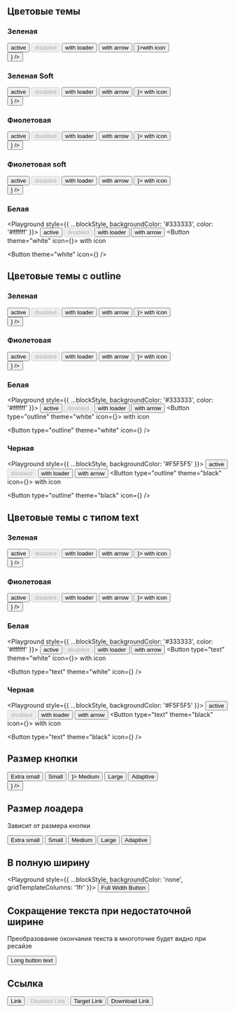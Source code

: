 
## Цветовые темы

### Зеленая

<Playground style={blockStyle}>
    <Button>active</Button>
    <Button disabled>disabled</Button>
    <Button showLoader>with loader</Button>
    <Button showArrow>with arrow</Button>
    <Button icon={<Balance />}>with icon</Button>
    <div>
        <Button icon={<Balance />} />
    </div>
</Playground>

### Зеленая Soft

<Playground style={blockStyle}>
    <Button theme="green-soft">active</Button>
    <Button theme="green-soft" disabled>
        disabled
    </Button>
    <Button theme="green-soft" showLoader>
        with loader
    </Button>
    <Button theme="green-soft" showArrow>
        with arrow
    </Button>
    <Button theme="green-soft" icon={<Balance />}>
        with icon
    </Button>
    <div>
        <Button theme="green-soft" icon={<Balance />} />
    </div>
</Playground>

### Фиолетовая

<Playground style={blockStyle}>
    <Button theme="purple">active</Button>
    <Button theme="purple" disabled>
        disabled
    </Button>
    <Button theme="purple" showLoader>
        with loader
    </Button>
    <Button theme="purple" showArrow>
        with arrow
    </Button>
    <Button theme="purple" icon={<Balance />}>
        with icon
    </Button>
    <div>
        <Button theme="purple" icon={<Balance />} />
    </div>
</Playground>

### Фиолетовая soft

<Playground style={blockStyle}>
    <Button theme="purple-soft">active</Button>
    <Button theme="purple-soft" disabled>
        disabled
    </Button>
    <Button theme="purple-soft" showLoader>
        with loader
    </Button>
    <Button theme="purple-soft" showArrow>
        with arrow
    </Button>
    <Button theme="purple-soft" icon={<Balance />}>
        with icon
    </Button>
    <div>
        <Button theme="purple-soft" icon={<Balance />} />
    </div>
</Playground>

### Белая

<Playground style={{ ...blockStyle, backgroundColor: '#333333', color: '#ffffff' }}>
    <Button theme="white">active</Button>
    <Button theme="white" disabled>
        disabled
    </Button>
    <Button theme="white" showLoader>
        with loader
    </Button>
    <Button theme="white" showArrow>
        with arrow
    </Button>
    <Button theme="white" icon={<Balance />}>
        with icon
    </Button>
    <div>
        <Button theme="white" icon={<Balance />} />
    </div>
</Playground>

## Цветовые темы с outline

### Зеленая

<Playground style={blockStyle}>
    <Button type="outline">active</Button>
    <Button type="outline" disabled>
        disabled
    </Button>
    <Button type="outline" showLoader>
        with loader
    </Button>
    <Button type="outline" showArrow>
        with arrow
    </Button>
    <Button type="outline" icon={<Balance />}>
        with icon
    </Button>
    <div>
        <Button type="outline" icon={<Balance />} />
    </div>
</Playground>

### Фиолетовая

<Playground style={blockStyle}>
    <Button type="outline" theme="purple">
        active
    </Button>
    <Button type="outline" theme="purple" disabled>
        disabled
    </Button>
    <Button type="outline" theme="purple" showLoader>
        with loader
    </Button>
    <Button type="outline" theme="purple" showArrow>
        with arrow
    </Button>
    <Button type="outline" theme="purple" icon={<Balance />}>
        with icon
    </Button>
    <div>
        <Button type="outline" theme="purple" icon={<Balance />} />
    </div>
</Playground>

### Белая

<Playground style={{ ...blockStyle, backgroundColor: '#333333', color: '#ffffff' }}>
    <Button type="outline" theme="white">
        active
    </Button>
    <Button type="outline" theme="white" disabled>
        disabled
    </Button>
    <Button type="outline" theme="white" showLoader>
        with loader
    </Button>
    <Button type="outline" theme="white" showArrow>
        with arrow
    </Button>
    <Button type="outline" theme="white" icon={<Balance />}>
        with icon
    </Button>
    <div>
        <Button type="outline" theme="white" icon={<Balance />} />
    </div>
</Playground>

### Черная

<Playground style={{ ...blockStyle, backgroundColor: '#F5F5F5' }}>
    <Button type="outline" theme="black">
        active
    </Button>
    <Button type="outline" theme="black" disabled>
        disabled
    </Button>
    <Button type="outline" theme="black" showLoader>
        with loader
    </Button>
    <Button type="outline" theme="black" showArrow>
        with arrow
    </Button>
    <Button type="outline" theme="black" icon={<Balance />}>
        with icon
    </Button>
    <div>
        <Button type="outline" theme="black" icon={<Balance />} />
    </div>
</Playground>

## Цветовые темы с типом text

### Зеленая

<Playground style={blockStyle}>
    <Button theme="green" type="text">
        active
    </Button>
    <Button theme="green" type="text" disabled>
        disabled
    </Button>
    <Button theme="green" type="text" showLoader>
        with loader
    </Button>
    <Button theme="green" type="text" showArrow>
        with arrow
    </Button>
    <Button theme="green" type="text" icon={<Balance />}>
        with icon
    </Button>
    <div>
        <Button theme="green" type="text" icon={<Balance />} />
    </div>
</Playground>

### Фиолетовая

<Playground style={blockStyle}>
    <Button theme="purple" type="text">
        active
    </Button>
    <Button theme="purple" type="text" disabled>
        disabled
    </Button>
    <Button theme="purple" type="text" showLoader>
        with loader
    </Button>
    <Button theme="purple" type="text" showArrow>
        with arrow
    </Button>
    <Button theme="purple" type="text" icon={<Balance />}>
        with icon
    </Button>
    <div>
        <Button theme="purple" type="text" icon={<Balance />} />
    </div>
</Playground>

### Белая

<Playground style={{ ...blockStyle, backgroundColor: '#333333', color: '#ffffff' }}>
    <Button type="text" theme="white">
        active
    </Button>
    <Button type="text" theme="white" disabled>
        disabled
    </Button>
    <Button type="text" theme="white" showLoader>
        with loader
    </Button>
    <Button type="text" theme="white" showArrow>
        with arrow
    </Button>
    <Button type="text" theme="white" icon={<Balance />}>
        with icon
    </Button>
    <div>
        <Button type="text" theme="white" icon={<Balance />} />
    </div>
</Playground>

### Черная

<Playground style={{ ...blockStyle, backgroundColor: '#F5F5F5' }}>
    <Button type="text" theme="black">
        active
    </Button>
    <Button type="text" theme="black" disabled>
        disabled
    </Button>
    <Button type="text" theme="black" showLoader>
        with loader
    </Button>
    <Button type="text" theme="black" showArrow>
        with arrow
    </Button>
    <Button type="text" theme="black" icon={<Balance />}>
        with icon
    </Button>
    <div>
        <Button type="text" theme="black" icon={<Balance />} />
    </div>
</Playground>

## Размер кнопки

<Playground style={blockStyle}>
    <Button sizeAll="extra-small" showArrow>
        Extra small
    </Button>
    <Button sizeAll="small" showArrow>
        Small
    </Button>
    <Button sizeAll="medium" icon={<Balance />}>
        Medium
    </Button>
    <Button sizeAll="large">Large</Button>
    <Button sizeWide="large" sizeDesktop="medium" sizeTablet="small" sizeMobile="extra-small" showArrow>
        Adaptive
    </Button>
    <div>
        <Button sizeWide="large" sizeDesktop="medium" sizeTablet="small" sizeMobile="extra-small" icon={<Balance />} />
    </div>
</Playground>

## Размер лоадера

Зависит от размера кнопки

<Playground style={blockStyle}>
    <Button sizeAll="extra-small" showLoader>
        Extra small
    </Button>
    <Button sizeAll="small" showLoader>
        Small
    </Button>
    <Button sizeAll="medium" showLoader>
        Medium
    </Button>
    <Button sizeAll="large" showLoader>
        Large
    </Button>
    <Button sizeDesktop="large" sizeTablet="medium" sizeMobile="small" showLoader>
        Adaptive
    </Button>
</Playground>

## В полную ширину

<Playground style={{ ...blockStyle, backgroundColor: 'none', gridTemplateColumns: '1fr' }}>
    <Button fullWidth>Full Width Button</Button>
</Playground>

## Сокращение текста при недостаточной ширине

Преобразование окончания текста в многоточие будет видно при ресайзе

<Playground style={blockStyle}>
    <Button ellipsis>Long button text</Button>
</Playground>

## Ссылка

<Playground style={blockStyle}>
    <Button href="#">Link</Button>
    <Button href="#" disabled>
        Disabled Link
    </Button>
    <Button href="#" target="_blank">
        Target Link
    </Button>
    <Button href="#" download>
        Download Link
    </Button>
</Playground>

